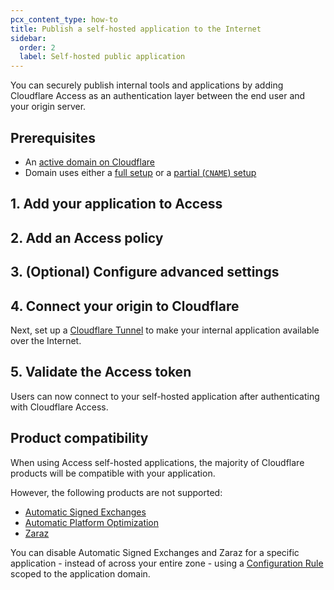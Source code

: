 ```yaml
---
pcx_content_type: how-to
title: Publish a self-hosted application to the Internet
sidebar:
  order: 2
  label: Self-hosted public application
---
```



You can securely publish internal tools and applications by adding Cloudflare Access as an authentication layer between the end user and your origin server.

## Prerequisites

* An [active domain on Cloudflare](/fundamentals/setup/manage-domains/add-site/)
* Domain uses either a [full setup](/dns/zone-setups/full-setup/) or a [partial (`CNAME`) setup](/dns/zone-setups/partial-setup/)

## 1. Add your application to Access

<Render file="access/self-hosted-app" />

## 2. Add an Access policy

<Render file="access/self-hosted-policy" />

## 3. (Optional) Configure advanced settings

<Render file="access/self-hosted-settings" />

## 4. Connect your origin to Cloudflare

Next, set up a [Cloudflare Tunnel](/cloudflare-one/connections/connect-networks/) to make your internal application available over the Internet.

## 5. Validate the Access token

<Render file="access/secure-tunnel-with-access" />

Users can now connect to your self-hosted application after authenticating with Cloudflare Access.

## Product compatibility

When using Access self-hosted applications, the majority of Cloudflare products will be compatible with your application.

However, the following products are not supported:

* [Automatic Signed Exchanges](/speed/optimization/other/signed-exchanges/)
* [Automatic Platform Optimization](/automatic-platform-optimization)
* [Zaraz](/zaraz)

You can disable Automatic Signed Exchanges and Zaraz for a specific application - instead of across your entire zone - using a [Configuration Rule](/rules/configuration-rules/) scoped to the application domain.
